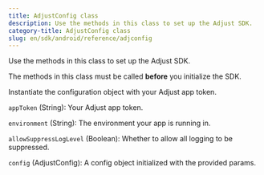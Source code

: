 ```yaml
---
title: AdjustConfig class
description: Use the methods in this class to set up the Adjust SDK.
category-title: AdjustConfig class
slug: en/sdk/android/reference/adjconfig
---
```


Use the methods in this class to set up the Adjust SDK.


<Callout type="important">

The methods in this class must be called **before** you initialize the SDK.

</Callout>

<Function name="Constructor">

Instantiate the configuration object with your Adjust app token.

<slot slot="signature">


<ConstructorSig />

</slot>

<slot slot="snippet">


<Constructor />

</slot>

<slot slot="parameters">

`appToken` (String): Your Adjust app token.

`environment` (String): The environment your app is running in.

`allowSuppressLogLevel` (Boolean): Whether to allow all logging to be suppressed.

</slot>

<slot slot="returns">

`config` (AdjustConfig): A config object initialized with the provided params.

</slot>

</Function>
